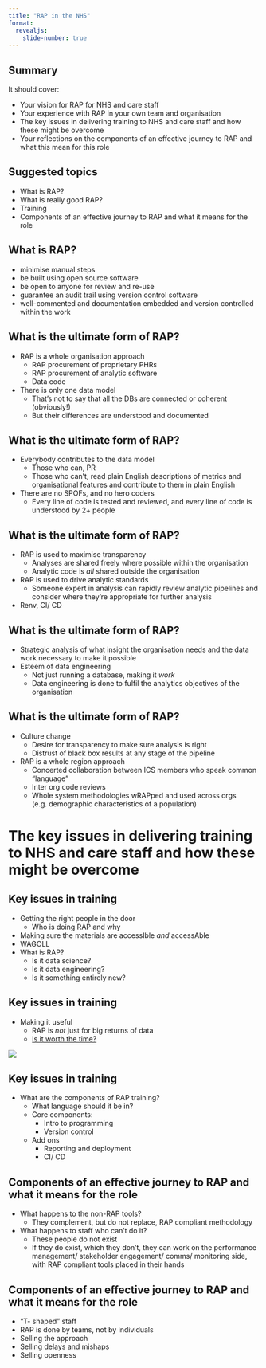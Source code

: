 ```yaml
---
title: "RAP in the NHS"
format: 
  revealjs: 
    slide-number: true
---
```


## Summary

It should cover:

* Your vision for RAP for NHS and care staff
* Your experience with RAP in your own team and organisation
* The key issues in delivering training to NHS and care staff and how these might be overcome
* Your reflections on the components of an effective journey to RAP and what this mean for this role

## Suggested topics

* What is RAP?
* What is really good RAP?
* Training
* Components of an effective journey to RAP and what it means for the role

## What is RAP?

* minimise manual steps
* be built using open source software
* be open to anyone for review and re-use
* guarantee an audit trail using version control software
* well-commented and documentation embedded and version controlled within the work

## What is the ultimate form of RAP?

* RAP is a whole organisation approach
    * RAP procurement of proprietary PHRs
    * RAP procurement of analytic software
    * Data code
* There is only one data model
    * That's not to say that all the DBs are connected or coherent (obviously!)
    * But their differences are understood and documented

## What is the ultimate form of RAP?

* Everybody contributes to the data model
    * Those who can, PR
    * Those who can't, read plain English descriptions of metrics and organisational features and contribute to them in plain English
* There are no SPOFs, and no hero coders
    * Every line of code is tested and reviewed, and every line of code is understood by 2+ people

## What is the ultimate form of RAP?
    
* RAP is used to maximise transparency
    * Analyses are shared freely where possible within the organisation
    * Analytic code is *all* shared outside the organisation
* RAP is used to drive analytic standards
    * Someone expert in analysis can rapidly review analytic pipelines and consider where they're appropriate for further analysis
* Renv, CI/ CD

## What is the ultimate form of RAP?

* Strategic analysis of what insight the organisation needs and the data work necessary to make it possible
* Esteem of data engineering
    * Not just running a database, making it *work*
    * Data engineering is done to fulfil the analytics objectives of the organisation
    
## What is the ultimate form of RAP?

* Culture change
    * Desire for transparency to make sure analysis is right
    * Distrust of black box results at any stage of the pipeline
* RAP is a whole region approach
    * Concerted collaboration between ICS members who speak common "language"
    * Inter org code reviews
    * Whole system methodologies wRAPped and used across orgs (e.g. demographic characteristics of a population)

# The key issues in delivering training to NHS and care staff and how these might be overcome

## Key issues in training

* Getting the right people in the door
    * Who is doing RAP and why
* Making sure the materials are accessIble *and* accessAble
* WAGOLL
* What is RAP? 
    * Is it data science?
    * Is it data engineering?
    * Is it something entirely new?

## Key issues in training

* Making it useful
    * RAP is *not* just for big returns of data
    * [Is it worth the time?](https://xkcd.com/1205/)
    
![](is_it_worth_the_time.png)
    
## Key issues in training

* What are the components of RAP training?
    * What language should it be in?
    * Core components:
        * Intro to programming
        * Version control
    * Add ons
        * Reporting and deployment
        * CI/ CD

## Components of an effective journey to RAP and what it means for the role

* What happens to the non-RAP tools?
    * They complement, but do not replace, RAP compliant methodology
* What happens to staff who can't do it?
    * These people do not exist
    * If they do exist, which they don't, they can work on the performance management/ stakeholder engagement/ comms/ monitoring side, with RAP compliant tools placed in their hands
    
## Components of an effective journey to RAP and what it means for the role

* "T- shaped" staff
* RAP is done by teams, not by individuals
* Selling the approach
* Selling delays and mishaps
* Selling openness


